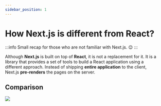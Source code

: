 ```yaml
---
sidebar_position: 1
---
```


# How Next.js is different from React?

:::info
Small recap for those who are not familiar with Next.js. 😉
:::

Although **Next.js** is built on top of **React**, it is not a replacement for it.
It is a library that provides a set of tools to build a React application using a different approach.
Instead of shipping **entire application** to the client, Next.js **pre-renders** the pages on the server.

## Comparison
<img src="/img/react-next.png"/>

<JLayout/>